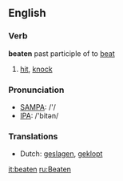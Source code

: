 ==English==

===Verb===
'''beaten''' past participle of to [[beat]]

# [[hit]], [[knock]] 

===Pronunciation===
*[[w:SAMPA|SAMPA]]: /'/
*[[w:IPA|IPA]]: /'bitən/

===Translations===
*Dutch: [[geslagen]], [[geklopt]]
[[it:beaten]]
[[ru:Beaten]]